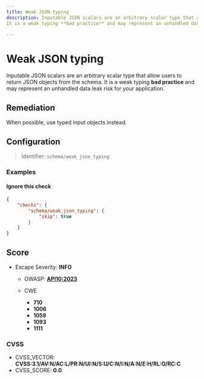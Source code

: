 ```yaml
---
title: Weak JSON typing
description: Inputable JSON scalars are an arbitrary scalar type that allow users to return JSON objects from the schema.
It is a weak typing **bad practice** and may represent an unhandled data leak risk for your application.

---
```


# Weak JSON typing

Inputable JSON scalars are an arbitrary scalar type that allow users to return JSON objects from the schema.
It is a weak typing **bad practice** and may represent an unhandled data leak risk for your application.


## Remediation

When possible, use typed input objects instead.



## Configuration

> Identifier: `schema/weak_json_typing`



### Examples



#### Ignore this check

```json
{
    "checks": {
        "schema/weak_json_typing": {
            "skip": true
        }
    }
}
```




## Score

- Escape Severity: **<span className="info-severityom">INFO</span>**
  - OWASP: **[API10:2023](https://github.com/OWASP/API-Security/blob/master/editions/2023/en/0xaa-unsafe-consumption-of-apis.md)**
  
  - CWE
    - **710**
    - **1006**
    - **1059**
    - **1093**
    - **1111**
  
  
  

### CVSS

- CVSS_VECTOR: **CVSS:3.1/AV:N/AC:L/PR:N/UI:N/S:U/C:N/I:N/A:N/E:H/RL:O/RC:C**
- CVSS_SCORE: **0.0**

